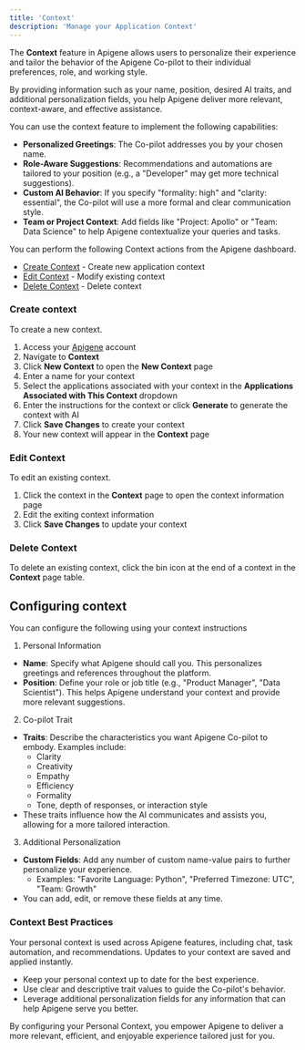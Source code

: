 ```yaml
---
title: 'Context'
description: 'Manage your Application Context'
---
```


The **Context** feature in Apigene allows users to personalize their experience and tailor the behavior of the Apigene Co-pilot to their individual preferences, role, and working style.

By providing information such as your name, position, desired AI traits, and additional personalization fields, you help Apigene deliver more relevant, context-aware, and effective assistance.


You can use the context feature to implement the following capabilities:

- **Personalized Greetings**: The Co-pilot addresses you by your chosen name.
- **Role-Aware Suggestions**: Recommendations and automations are tailored to your position (e.g., a "Developer" may get more technical suggestions).
- **Custom AI Behavior**: If you specify "formality: high" and "clarity: essential", the Co-pilot will use a more formal and clear communication style.
- **Team or Project Context**: Add fields like "Project: Apollo" or "Team: Data Science" to help Apigene contextualize your queries and tasks.


You can perform the following Context actions from the Apigene dashboard.

- [Create Context](/guides/copilot/context#create-context) - Create new application context
- [Edit Context](/guides/copilot/context#edit-context) - Modify existing context
- [Delete Context](/guides/copilot/context#delete-context) -  Delete context


### Create context

To create a new context.

1. Access your [Apigene](https://app.apigene.ai) account
2. Navigate to **Context**
3. Click **New Context** to open the **New Context** page
4. Enter a name for your context
5. Select the applications associated with your context in the **Applications Associated with This Context** dropdown
6. Enter the instructions for the context or click **Generate** to generate the context with AI
7. Click **Save Changes** to create your context
8. Your new context will appear in the **Context** page


### Edit Context

To edit an existing context.

1. Click the context in the **Context** page to open the context information page
2. Edit the exiting context information
3. Click **Save Changes** to update your context

### Delete Context

To delete an existing context, click the bin icon at the end of a context in the **Context** page table.


## Configuring context

You can configure the following using your context instructions

1. Personal Information
  - **Name**: Specify what Apigene should call you. This personalizes greetings and references throughout the platform.
  - **Position**: Define your role or job title (e.g., "Product Manager", "Data Scientist"). This helps Apigene understand your context and provide more relevant suggestions.
2. Co-pilot Trait
  - **Traits**: Describe the characteristics you want Apigene Co-pilot to embody. Examples include:
    - Clarity
    - Creativity
    - Empathy
    - Efficiency
    - Formality
    - Tone, depth of responses, or interaction style
  - These traits influence how the AI communicates and assists you, allowing for a more tailored interaction.
3. Additional Personalization
  - **Custom Fields**: Add any number of custom name-value pairs to further personalize your experience.
    - Examples: "Favorite Language: Python", "Preferred Timezone: UTC", "Team: Growth"
  - You can add, edit, or remove these fields at any time.

### Context Best Practices

Your personal context is used across Apigene features, including chat, task automation, and recommendations. Updates to your context are saved and applied instantly.

- Keep your personal context up to date for the best experience.
- Use clear and descriptive trait values to guide the Co-pilot's behavior.
- Leverage additional personalization fields for any information that can help Apigene serve you better.

By configuring your Personal Context, you empower Apigene to deliver a more relevant, efficient, and enjoyable experience tailored just for you. 
